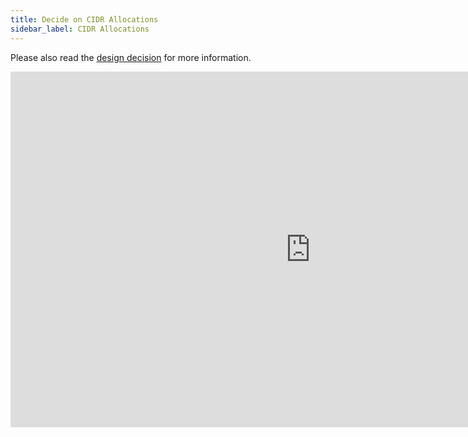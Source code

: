 ```yaml
---
title: Decide on CIDR Allocations
sidebar_label: CIDR Allocations
---
```


Please also read the [design decision](/layers/network/design-decisions/decide-on-aws-account-vpc-subnet-cidr-strategy)
for more information.

<iframe src="https://docs.google.com/presentation/d/e/2PACX-1vRLXlhggjCF4VZ09qvOF9nLoxi__0EVFgDjgtfLlSRZfzPbd5ZhvzOLSVHECM015A7SCNPJoCeXPb3X/embed?start=false&loop=false&delayms=3000" frameborder="0" width="960" height="569" allowfullscreen="true" mozallowfullscreen="true" webkitallowfullscreen="true"></iframe>
